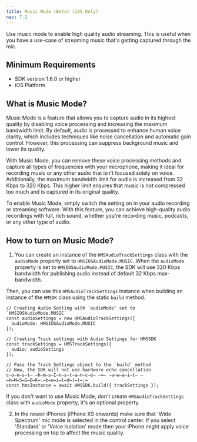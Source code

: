 ```yaml
---
title: Music Mode (Beta) (iOS Only)
nav: 7.2
---
```


Use music mode to enable high quality audio streaming. This is useful when you have a use-case
of streaming music that's getting captured through the mic.


## Minimum Requirements

- SDK version 1.6.0 or higher
- iOS Platform


## What is Music Mode?

Music Mode is a feature that allows you to capture audio in its highest quality by disabling voice processing and increasing the maximum bandwidth limit. By default, audio is processed to enhance human voice clarity, which includes techniques like noise cancellation and automatic gain control. However, this processing can suppress background music and lower its quality.

With Music Mode, you can remove these voice processing methods and capture all types of frequencies with your microphone, making it ideal for recording music or any other audio that isn't focused solely on voice. Additionally, the maximum bandwidth limit for audio is increased from 32 Kbps to 320 Kbps. This higher limit ensures that music is not compressed too much and is captured in its original quality.

To enable Music Mode, simply switch the setting on in your audio recording or streaming software. With this feature, you can achieve high-quality audio recordings with full, rich sound, whether you're recording music, podcasts, or any other type of audio.


## How to turn on Music Mode?

1. You can create an instance of the `HMSAudioTrackSettings` class with the `audioMode` property set
  to `HMSIOSAudioMode.MUSIC`. When the `audioMode` property is set to `HMSIOSAudioMode.MUSIC`, the
  SDK will use 320 Kbps bandwidth for publishing audio instead of default 32 Kbps max-bandwidth.

  Then, you can use this `HMSAudioTrackSettings` instance when building an instance of the `HMSDK`
  class using the static `build` method.

  ```js{3}
  // Creating Audio Setting with 'audioMode' set to `HMSIOSAudioMode.MUSIC`
  const audioSettings = new HMSAudioTrackSettings({
    audioMode: HMSIOSAudioMode.MUSIC
  });

  // Creating Track settings with Audio Settings for HMSSDK
  const trackSettings = HMSTrackSettings({
    audio: audioSettings
  });

  // Pass the Track Settings object to the `build` method
  // Now, the SDK will not use hardware echo cancellation
  c̶o̶n̶s̶t̶ ̶h̶m̶s̶I̶n̶s̶t̶a̶n̶c̶e̶ ̶=̶ ̶a̶w̶a̶i̶t̶ ̶H̶M̶S̶S̶D̶K̶.̶b̶u̶i̶l̶d̶(̶)̶;̶
  const hmsInstance = await HMSSDK.build({ trackSettings });
  ```

  If you don't want to use Music Mode, don't create `HMSAudioTrackSettings` class with `audioMode`
  property, it's an optional property.

2. In the newer iPhones (iPhone XS onwards) make sure that 'Wide Spectrum' mic mode is selected
  in the control center. If you select 'Standard' or 'Voice Isolation' mode then your iPhone might
  apply voice processing on top to affect the music quality.
